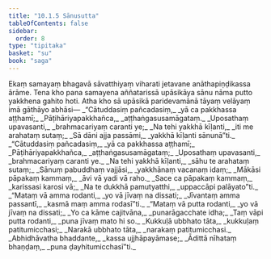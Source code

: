 ```yaml
---
title: "10.1.5 Sānusutta"
tableOfContents: false
sidebar:
  order: 8
type: "tipitaka"
basket: "su"
book: "saga"
---
```



<DynamicBreadcrumb />

<Division number="239" book="saga">

<Paragraph number="1469" book="saga">
Ekaṃ samayaṃ bhagavā sāvatthiyaṃ viharati jetavane anāthapiṇḍikassa ārāme. Tena kho pana samayena aññatarissā upāsikāya sānu nāma putto yakkhena gahito hoti. Atha kho sā upāsikā paridevamānā tāyaṃ velāyaṃ imā gāthāyo abhāsi—
</Paragraph>

<Paragraph number="1470" type="verses" book="saga">
_“Cātuddasiṃ pañcadasiṃ,_  
_yā ca pakkhassa aṭṭhamī;_  
_Pāṭihāriyapakkhañca,_  
_aṭṭhaṅgasusamāgataṃ._  

</Paragraph>

<Paragraph number="1471" type="verses" book="saga">
_Uposathaṃ upavasanti,_  
_brahmacariyaṃ caranti ye;_  
_Na tehi yakkhā kīḷanti,_  
_iti me arahataṃ sutaṃ;_  
_Sā dāni ajja passāmi,_  
_yakkhā kīḷanti sānunā”ti._  

</Paragraph>

<Paragraph number="1472" type="verses" book="saga">
_“Cātuddasiṃ pañcadasiṃ,_  
_yā ca pakkhassa aṭṭhamī;_  
_Pāṭihāriyapakkhañca,_  
_aṭṭhaṅgasusamāgataṃ;_  
_Uposathaṃ upavasanti,_  
_brahmacariyaṃ caranti ye._  

</Paragraph>

<Paragraph number="1473" type="verses" book="saga">
_Na tehi yakkhā kīḷanti,_  
_sāhu te arahataṃ sutaṃ;_  
_Sānuṃ pabuddhaṃ vajjāsi,_  
_yakkhānaṃ vacanaṃ idaṃ;_  
_Mākāsi pāpakaṃ kammaṃ,_  
_āvi vā yadi vā raho._  

</Paragraph>

<Paragraph number="1474" type="verses" book="saga">
_Sace ca pāpakaṃ kammaṃ,_  
_karissasi karosi vā;_  
_Na te dukkhā pamutyatthi,_  
_uppaccāpi palāyato”ti._  

</Paragraph>

<Paragraph number="1475" type="verses" book="saga">
_“Mataṃ vā amma rodanti,_  
_yo vā jīvaṃ na dissati;_  
_Jīvantaṃ amma passantī,_  
_kasmā maṃ amma rodasī”ti._  

</Paragraph>

<Paragraph number="1476" type="verses" book="saga">
_“Mataṃ vā putta rodanti,_  
_yo vā jīvaṃ na dissati;_  
_Yo ca kāme cajitvāna,_  
_punarāgacchate idha;_  
_Taṃ vāpi putta rodanti,_  
_puna jīvaṃ mato hi so._  

</Paragraph>

<Paragraph number="1477" type="verses" book="saga">
_Kukkuḷā ubbhato tāta,_  
_kukkuḷaṃ patitumicchasi;_  
_Narakā ubbhato tāta,_  
_narakaṃ patitumicchasi._  

</Paragraph>

<Paragraph number="1478" type="verses" book="saga">
_Abhidhāvatha bhaddante,_  
_kassa ujjhāpayāmase;_  
_Ādittā nīhataṃ bhaṇḍaṃ,_  
_puna ḍayhitumicchasī”ti._
</Paragraph>
</Division>